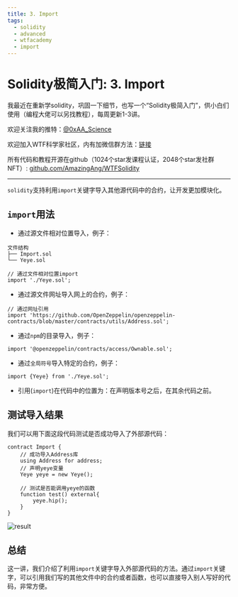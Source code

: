 ```yaml
---
title: 3. Import
tags:
  - solidity
  - advanced
  - wtfacademy
  - import
---
```


# Solidity极简入门: 3. Import

<QuizProgress lessonId={SOLIDITY_ADVANCED_LESSON_ID_3}></QuizProgress>

我最近在重新学solidity，巩固一下细节，也写一个“Solidity极简入门”，供小白们使用（编程大佬可以另找教程），每周更新1-3讲。

欢迎关注我的推特：[@0xAA_Science](https://twitter.com/0xAA_Science)

欢迎加入WTF科学家社区，内有加微信群方法：[链接](https://discord.gg/5akcruXrsk)

所有代码和教程开源在github（1024个star发课程认证，2048个star发社群NFT）: [github.com/AmazingAng/WTFSolidity](https://github.com/AmazingAng/WTFSolidity)

-----

`solidity`支持利用`import`关键字导入其他源代码中的合约，让开发更加模块化。

## `import`用法

- 通过源文件相对位置导入，例子：

```
文件结构
├── Import.sol
└── Yeye.sol

// 通过文件相对位置import
import './Yeye.sol';
```

- 通过源文件网址导入网上的合约，例子：
```
// 通过网址引用
import 'https://github.com/OpenZeppelin/openzeppelin-contracts/blob/master/contracts/utils/Address.sol';
```

- 通过`npm`的目录导入，例子：
```solidity
import '@openzeppelin/contracts/access/Ownable.sol';
```

- 通过`全局符号`导入特定的合约，例子：
```solidity
import {Yeye} from './Yeye.sol';
```

- 引用(`import`)在代码中的位置为：在声明版本号之后，在其余代码之前。

## 测试导入结果

我们可以用下面这段代码测试是否成功导入了外部源代码：
```solidity
contract Import {
    // 成功导入Address库
    using Address for address;
    // 声明yeye变量
    Yeye yeye = new Yeye();

    // 测试是否能调用yeye的函数
    function test() external{
        yeye.hip();
    }
}
```

![result](./img/18-1.png)

## 总结
这一讲，我们介绍了利用`import`关键字导入外部源代码的方法。通过`import`关键字，可以引用我们写的其他文件中的合约或者函数，也可以直接导入别人写好的代码，非常方便。

<QuizForm lessonId={SOLIDITY_ADVANCED_LESSON_ID_3} />
